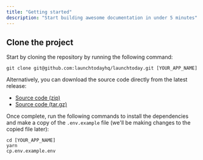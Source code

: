 ```yaml
---
title: "Getting started"
description: "Start building awesome documentation in under 5 minutes"
---
```


## Clone the project

Start by cloning the repository by running the following command:

```
git clone git@github.com:launchtodayhq/launchtoday.git [YOUR_APP_NAME]
```

Alternatively, you can download the source code directly from the latest release:

- [Source code (zip)](https://github.com/launchtodayhq/react-native-boilerplate-upgraded/archive/refs/tags/2.0.1.zip)
- [Source code (tar.gz)](https://github.com/launchtodayhq/react-native-boilerplate-upgraded/archive/refs/tags/2.0.1.tar.gz)

Once complete, run the following commands to install the dependencies and make a copy of the `.env.example` file (we'll be making changes to the copied file later):

```
cd [YOUR_APP_NAME]
yarn
cp.env.example.env
```